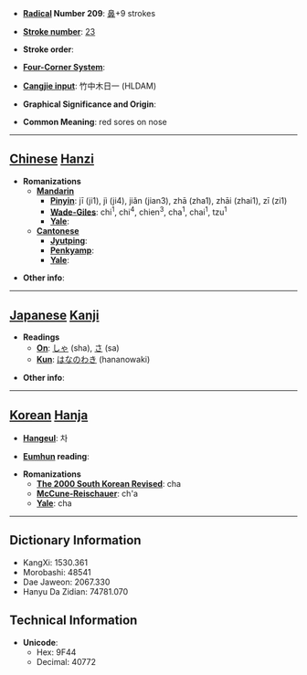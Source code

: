 * '''[[Wiktionary:Chinese radical index| Radical]] Number 209''': [[Wiktionary:Chinese radical index 鼻|鼻]]+9 strokes

* '''[[Wiktionary:Chinese total strokes index|Stroke number]]''': [[Wiktionary:Chinese total strokes index 23|23]]

* '''Stroke order''': 

* '''[[Wiktionary:Chinese four corner index|Four-Corner System]]''': 

* '''[[Wiktionary:Chinese Cangjie index|Cangjie input]]''': 竹中木日一 (HLDAM)

* '''Graphical Significance and Origin''': 

* '''Common Meaning''': red sores on nose

----

== [[Chinese]] [[Hanzi]] ==

* '''Romanizations'''
** '''[[Mandarin]]'''
*** '''[[Pinyin]]''': jī (ji1), jì (ji4), jiǎn (jian3), zhā (zha1), zhāi (zhai1), zī (zi1)
*** '''[[Wade-Giles]]''': chi<sup>1</sup>, chi<sup>4</sup>, chien<sup>3</sup>, cha<sup>1</sup>, chai<sup>1</sup>, tzu<sup>1</sup>
*** '''[[Yale]]''': 
** '''[[Cantonese]]'''
*** '''[[Jyutping]]''':
*** '''[[Penkyamp]]''': 
*** '''[[Yale]]''': 

* '''Other info''': 

----

== [[Japanese]] [[Kanji]] ==

* '''Readings'''
** '''[[On]]''': [[しゃ]] (sha), [[さ]] (sa)
** '''[[Kun]]''': [[はなのわき]] (hananowaki)

* '''Other info''':  

----

== [[Korean]] [[Hanja]] ==

* '''[[Hangeul]]''': 차

* '''[[Eumhun]] reading''': 

* '''Romanizations'''
** '''[[The 2000 South Korean Revised Romanization|The 2000 South Korean Revised]]''': cha
** '''[[McCune-Reischauer]]''': ch'a
** '''[[Yale]]''': cha

----

== Dictionary Information ==

* KangXi: 1530.361
* Morobashi: 48541
* Dae Jaweon: 2067.330
* Hanyu Da Zidian: 74781.070

== Technical Information ==

* '''Unicode''':
** Hex: 9F44
** Decimal: 40772